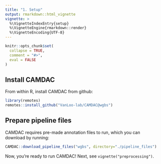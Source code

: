 ```yaml
---
title: "1. Setup"
output: rmarkdown::html_vignette
vignette: >
  %\VignetteIndexEntry{setup}
  %\VignetteEngine{rmarkdown::render}
  %\VignetteEncoding{UTF-8}
---
```


```r
knitr::opts_chunk$set(
  collapse = TRUE,
  comment = "#>",
  eval = FALSE
)
```

## Install CAMDAC

From within R, install CAMDAC from github:

```r
library(remotes)
remotes::install_github("VanLoo-lab/CAMDAC@wgbs")
```

## Prepare pipeline files

CAMDAC requires pre-made annotation files to run, which you can download by running:

```r
CAMDAC::download_pipeline_files("wgbs", directory="./pipeline_files")
```

Now, you're ready to run CAMDAC! Next, see `vignette("preprocessing")`.
